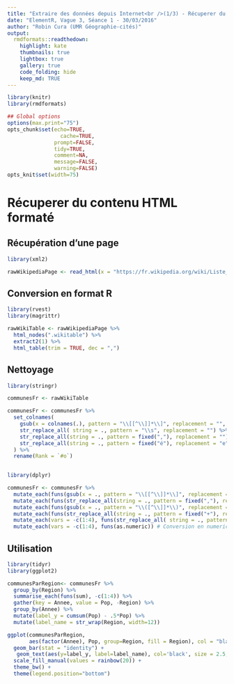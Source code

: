 ```yaml
---
title: "Extraire des données depuis Internet<br />(1/3) - Récuperer du contenu web formatté</h2>"
date: "ElementR, Vague 3, Séance 1 - 30/03/2016"
author: "Robin Cura (UMR Géographie-cités)"
output:
  rmdformats::readthedown:
    highlight: kate
    thumbnails: true
    lightbox: true
    gallery: true
    code_folding: hide
    keep_md: TRUE
---
```



```r
library(knitr)
library(rmdformats)

## Global options
options(max.print="75")
opts_chunk$set(echo=TRUE,
	             cache=TRUE,
               prompt=FALSE,
               tidy=TRUE,
               comment=NA,
               message=FALSE,
               warning=FALSE)
opts_knit$set(width=75)
```

# Récuperer du contenu HTML formaté

## Récupération d'une page

```r
library(xml2)

rawWikipediaPage <- read_html(x = "https://fr.wikipedia.org/wiki/Liste_des_communes_de_France_les_plus_peupl%C3%A9es")
```

## Conversion en format R

```r
library(rvest)
library(magrittr)

rawWikiTable <- rawWikipediaPage %>%
  html_nodes(".wikitable") %>%
  extract2(1) %>%
  html_table(trim = TRUE, dec = ",")
```

## Nettoyage

```r
library(stringr)

communesFr <- rawWikiTable

communesFr <- communesFr %>%
  set_colnames(
    gsub(x = colnames(.), pattern = "\\[[^\\]]*\\]", replacement = "", perl=TRUE) %>% # Suppression des [*]
    str_replace_all( string = ., pattern = "\\s", replacement = "") %>% # Suppression des espaces
    str_replace_all(string = ., pattern = fixed(","), replacement = "") %>% # Suppression des ","
    str_replace_all(string = ., pattern = fixed("é"), replacement = "e")
  ) %>%
  rename(Rank = `#o`)
  
```

```r
library(dplyr)

communesFr <- communesFr %>%
  mutate_each(funs(gsub(x = ., pattern = "\\[[^\\]]*\\]", replacement = "", perl=TRUE))) %>% # Suppression des [*]
  mutate_each(funs(str_replace_all(string = ., pattern = fixed(","), replacement = ""))) %>% # Suppression des ","
  mutate_each(funs(gsub(x = ., pattern = "\\([^\\]]*\\)", replacement = "", perl=TRUE))) %>% # Suppression des (*)
  mutate_each(funs(str_replace_all(string = ., pattern = fixed("+"), replacement = ""))) %>% # Suppression des "+"
  mutate_each(vars = -c(1:4), funs(str_replace_all( string = ., pattern = "\\s", replacement = ""))) %>% # Suppression des espaces
  mutate_each(vars = -c(1:4), funs(as.numeric)) # Conversion en numeric
```

## Utilisation

```r
library(tidyr)
library(ggplot2)

communesParRegion<- communesFr %>%
  group_by(Region) %>%
  summarise_each(funs(sum), -c(1:4)) %>%
  gather(key = Annee, value = Pop, -Region) %>%
  group_by(Annee) %>%
  mutate(label_y = cumsum(Pop) - .5*Pop) %>%
  mutate(label_name = str_wrap(Region, width=12))

ggplot(communesParRegion,
       aes(factor(Annee), Pop, group=Region, fill = Region), col = "black") +
  geom_bar(stat = "identity") +
   geom_text(aes(y=label_y, label=label_name), col='black', size = 2.5, check_overlap = TRUE) +
  scale_fill_manual(values = rainbow(20)) +
  theme_bw() +
  theme(legend.position="bottom")

```